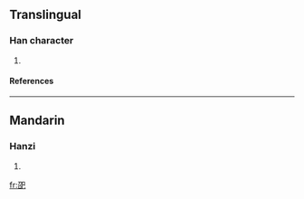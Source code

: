 ==Translingual==
===Han character===
{{Han char|rn=49|rad=己|as=05|sn=8|four=|canj=尸口口山 (SRRU)}}
# {{defn|Han|sort=己05}}
====References====
{{Han ref|kx=0327.050|dkj=08752|dj=0631.110|hdz=20986.050|uh=5DF6|ud=24054}}
----
==Mandarin==
===Hanzi===
{{cmn-hanzi|pin=[[zhāo]] (zhao1)|wg=chao<sup>1</sup>}}
# {{defn|Mandarin}}

[[fr:巶]]